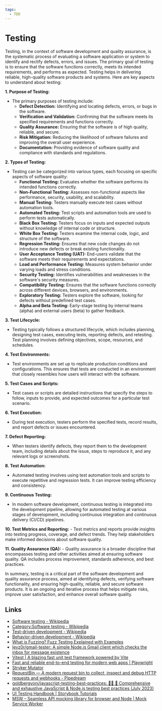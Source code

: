 ```yaml
---
tags:
  - TDD
---
```


# Testing

Testing, in the context of software development and quality assurance, is the systematic process of evaluating a software application or system to identify and rectify defects, errors, and issues. The primary goal of testing is to ensure that the software functions correctly, meets its intended requirements, and performs as expected. Testing helps in delivering reliable, high-quality software products and systems. Here are key aspects to understand about testing:

**1. Purpose of Testing:**

- The primary purposes of testing include:
  - **Defect Detection:** Identifying and locating defects, errors, or bugs in the software.
  - **Verification and Validation:** Confirming that the software meets its specified requirements and functions correctly.
  - **Quality Assurance:** Ensuring that the software is of high quality, reliable, and secure.
  - **Risk Mitigation:** Reducing the likelihood of software failures and improving the overall user experience.
  - **Documentation:** Providing evidence of software quality and compliance with standards and regulations.

**2. Types of Testing:**

- Testing can be categorized into various types, each focusing on specific aspects of software quality:
  - **Functional Testing:** Evaluates whether the software performs its intended functions correctly.
  - **Non-Functional Testing:** Assesses non-functional aspects like performance, security, usability, and scalability.
  - **Manual Testing:** Testers manually execute test cases without automation tools.
  - **Automated Testing:** Test scripts and automation tools are used to perform tests automatically.
  - **Black Box Testing:** Testers focus on inputs and expected outputs without knowledge of internal code or structure.
  - **White Box Testing:** Testers examine the internal code, logic, and structure of the software.
  - **Regression Testing:** Ensures that new code changes do not introduce new defects or break existing functionality.
  - **User Acceptance Testing (UAT):** End-users validate that the software meets their requirements and expectations.
  - **Load and Performance Testing:** Measures system behavior under varying loads and stress conditions.
  - **Security Testing:** Identifies vulnerabilities and weaknesses in the software's security measures.
  - **Compatibility Testing:** Ensures that the software functions correctly across different devices, browsers, and environments.
  - **Exploratory Testing:** Testers explore the software, looking for defects without predefined test cases.
  - **Alpha and Beta Testing:** Early-stage testing by internal teams (alpha) and external users (beta) to gather feedback.

**3. Test Lifecycle:**

- Testing typically follows a structured lifecycle, which includes planning, designing test cases, executing tests, reporting defects, and retesting. Test planning involves defining objectives, scope, resources, and schedules.

**4. Test Environments:**

- Test environments are set up to replicate production conditions and configurations. This ensures that tests are conducted in an environment that closely resembles how users will interact with the software.

**5. Test Cases and Scripts:**

- Test cases or scripts are detailed instructions that specify the steps to follow, inputs to provide, and expected outcomes for a particular test scenario.

**6. Test Execution:**

- During test execution, testers perform the specified tests, record results, and report defects or issues encountered.

**7. Defect Reporting:**

- When testers identify defects, they report them to the development team, including details about the issue, steps to reproduce it, and any relevant logs or screenshots.

**8. Test Automation:**

- Automated testing involves using test automation tools and scripts to execute repetitive and regression tests. It can improve testing efficiency and consistency.

**9. Continuous Testing:**

- In modern software development, continuous testing is integrated into the development pipeline, allowing for automated testing at various stages of development, including continuous integration and continuous delivery (CI/CD) pipelines.

**10. Test Metrics and Reporting:** - Test metrics and reports provide insights into testing progress, coverage, and defect trends. They help stakeholders make informed decisions about software quality.

**11. Quality Assurance (QA):** - Quality assurance is a broader discipline that encompasses testing and other activities aimed at ensuring software quality. QA includes process improvement, standards adherence, and best practices.

In summary, testing is a critical part of the software development and quality assurance process, aimed at identifying defects, verifying software functionality, and ensuring high-quality, reliable, and secure software products. It is an ongoing and iterative process that helps mitigate risks, improve user satisfaction, and enhance overall software quality.

## Links

- [Software testing - Wikipedia](https://en.wikipedia.org/wiki/Software_testing)
- [Category:Software testing - Wikipedia](https://en.wikipedia.org/wiki/Category:Software_testing)
- [Test-driven development - Wikipedia](https://en.wikipedia.org/wiki/Test-driven_development)
- [Behavior-driven development - Wikipedia](https://en.wikipedia.org/wiki/Behavior-driven_development)
- [What is Fuzzing? Fuzz Testing Explained with Examples](https://www.freecodecamp.org/news/whats-fuzzing-fuzz-testing-explained/)
- [levz0r/gmail-tester: A simple Node.js Gmail client which checks the inbox for message existence](https://github.com/levz0r/gmail-tester)
- [Vitest | A blazing fast unit test framework powered by Vite](https://vitest.dev/)
- [Fast and reliable end-to-end testing for modern web apps | Playwright](https://playwright.dev/)
- [Stryker Mutator](https://stryker-mutator.io/)
- [RequestBin — A modern request bin to collect, inspect and debug HTTP requests and webhooks - Pipedream](https://pipedream.com/requestbin)
- [goldbergyoni/javascript-testing-best-practices: 📗🌐 🚢 Comprehensive and exhaustive JavaScript & Node.js testing best practices (July 2023)](https://github.com/goldbergyoni/javascript-testing-best-practices)
- [UI Testing Handbook | Storybook Tutorials](https://storybook.js.org/tutorials/ui-testing-handbook/)
- [MSW – Seamless API mocking library for browser and Node | Mock Service Worker](https://mswjs.io/)
